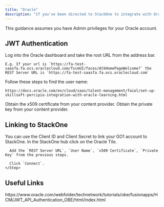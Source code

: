 ```yaml
---
title: "Oracle"
description: "If you've been directed to StackOne to integrate with Oracle, the following steps will help you understand the process and any necessary actions to configure successful integration."
---
```


<Warning>
  This guidance assumes you have Admin privileges for your Oracle account.
</Warning>

## JWT Authentication

<Steps>
  <Step title="Find REST Server URL">
    Log into the Oracle dashboard and take the root URL from the address bar.

    E.g. If your url is `https://fa-test-saasfa.fa.ocs.oraclecloud.com/fscmUI/faces/AtkHomePageWelcome?` the REST Server URL is `https://fa-test-saasfa.fa.ocs.oraclecloud.com`
  </Step>
  <Step title="Find User Name">
    Follow these steps to find the user name:

    https://docs.oracle.com/en/cloud/saas/talent-management/faiol/set-up-skillsoft-percipio-integration-with-oracle-learning.html
  </Step>
  <Step title="Find x509 Certificate">
    Obtain the x509 certificate from your content provider.
  </Step>
  <Step title="Find Private Key">
    Obtain the private key from your content provider.
  </Step>
</Steps>

## Linking to StackOne

You can use the Client ID and Client Secret to link your GO1 account to StackOne.
  <Steps>
    <Step title="Link Oracle Account">
      In the StackOne hub click on the Oracle Tile.

      Add the `REST Server URL`, `User Name`, `x509 Certificate`, `Private Key` from the previous steps.

      Click `Connect`.
    </Step>
  </Steps>

<IntegrationFooter />

## Useful Links
<Card title="Oracle JWT Docs" icon="link" href="https://www.oracle.com/webfolder/technetwork/tutorials/obe/fusionapps/HCM/JWT_API_Authentication_OBE/html/index.html">
    https://www.oracle.com/webfolder/technetwork/tutorials/obe/fusionapps/HCM/JWT_API_Authentication_OBE/html/index.html
</Card>